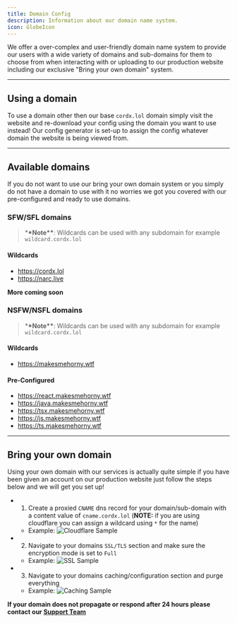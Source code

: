 ```yaml
---
title: Domain Config
description: Information about our domain name system.
icon: GlobeIcon
---
```


We offer a over-complex and user-friendly domain name system to provide
our users with a wide variety of domains and sub-domains for them to
choose from when interacting with or uploading to our production website
including our exclusive "Bring your own domain" system.

---

## Using a domain

To use a domain other then our base `cordx.lol` domain simply visit the website
and re-download your config using the domain you want to use instead! Our config
generator is set-up to assign the config whatever domain the website is being viewed
from.

---

## Available domains

If you do not want to use our bring your own domain system or you simply do not
have a domain to use with it no worries we got you covered with our pre-configured
and ready to use domains.

### SFW/SFL domains

> \***\*Note\*\***: Wildcards can be used with any subdomain for example `wildcard.cordx.lol`

#### Wildcards

-   https://cordx.lol
-   https://narc.live

**More coming soon**

### NSFW/NSFL domains

> \***\*Note\*\***: Wildcards can be used with any subdomain for example `wildcard.cordx.lol`

#### Wildcards

-   https://makesmehorny.wtf

#### Pre-Configured

-   https://react.makesmehorny.wtf
-   https://java.makesmehorny.wtf
-   https://tsx.makesmehorny.wtf
-   https://js.makesmehorny.wtf
-   https://ts.makesmehorny.wtf

---

## Bring your own domain

Using your own domain with our services is actually quite simple
if you have been given an account on our production website just
follow the steps below and we will get you set up!

-   1. Create a proxied `CNAME` dns record for your domain/sub-domain with a content value of `cname.cordx.lol` (**NOTE:** if you are using cloudflare you can assign a wildcard using `*` for the name)
    -   Example: ![Cloudflare Sample](/domains/records.png)
-   2. Navigate to your domains `SSL/TLS` section and make sure the encryption mode is set to `Full`
    -   Example: ![SSL Sample](/domains/encryption.png)
-   3. Navigate to your domains caching/configuration section and purge everything
    -   Example: ![Caching Sample](/domains/caching.png)

**If your domain does not propagate or respond after 24 hours please contact our [Support Team](https://discord.gg/r78bkXWKYS)**

